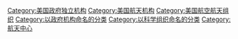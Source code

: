 {{Catnav|頁面分類|人类社会|政治|政府|航天机构}}
{{Catnav|頁面分類|人类社会|交通|航天|航天机构}}
{{Commons category|NASA}}
{{Catmore}}

[[Category:美国政府独立机构|Category:美国政府独立机构]]
[[Category:美国航天机构|Category:美国航天机构]]
[[Category:美国航空航天组织|Category:美国航空航天组织]]
[[Category:以政府机构命名的分类|Category:以政府机构命名的分类]]
[[Category:以科学组织命名的分类|Category:以科学组织命名的分类]]
[[Category:航天中心|Category:航天中心]]